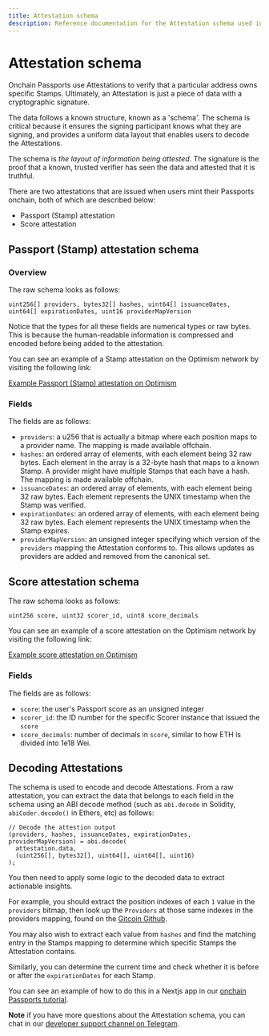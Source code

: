 ```yaml
---
title: Attestation schema
description: Reference documentation for the Attestation schema used in Passport's smart contract stack.
---
```


# Attestation schema

Onchain Passports use Attestations to verify that a particular address owns specific Stamps.
Ultimately, an Attestation is just a piece of data with a cryptographic signature. 

The data follows a known structure, known as a 'schema'. The  schema is critical because it ensures the signing participant
knows what they are signing, and provides a uniform data layout that enables users to decode the Attestations.

The schema is *the layout of information being attested*. 
The signature is the proof that a known, trusted verifier has seen the data and attested that it is truthful.

There are two attestations that are issued when users mint their Passports onchain, both of which are described below:
* Passport (Stamp) attestation
* Score attestation

## Passport (Stamp) attestation schema

### Overview

The raw schema looks as follows:

```
uint256[] providers, bytes32[] hashes, uint64[] issuanceDates, uint64[] expirationDates, uint16 providerMapVersion
```

Notice that the types for all these fields are numerical types or raw bytes. 
This is because the human-readable information is compressed and encoded before being added to the attestation.

You can see an example of a Stamp attestation on the Optimism network by visiting the following link:

[Example Passport (Stamp) attestation on Optimism](https://optimism.easscan.org/attestation/view/0xd53526d72b9e9283a70894ddfba32513b722a939d85c1a6be402416d29cdc0b9)

### Fields

The fields are as follows:

- `providers`: a u256 that is actually a bitmap where each position maps to a provider name. The mapping is made available offchain.
- `hashes`: an ordered array of elements, with each element being 32 raw bytes. Each element in the array is a 32-byte hash that maps to a known Stamp. A provider might have multiple Stamps that each have a hash. The mapping is made available offchain.
- `issuanceDates`: an ordered array of elements, with each element being 32 raw bytes. Each element represents the UNIX timestamp when the Stamp was verified.
- `expirationDates`: an ordered array of elements, with each element being 32 raw bytes. Each element represents the UNIX timestamp when the Stamp expires.
- `providerMapVersion`: an unsigned integer specifying which version of the `providers` mapping the Attestation conforms to. This allows updates as providers are added and removed from the canonical set.


## Score attestation schema

The raw schema looks as follows:

```
uint256 score, uint32 scorer_id, uint8 score_decimals
```

You can see an example of a score attestation on the Optimism network by visiting the following link:

[Example score attestation on Optimism](https://optimism.easscan.org/attestation/view/0x1d7832d2f4e5e71da3d8b0ceee72faf4cd44990057b21a26d9f775b911fe1bfe)

### Fields

The fields are as follows:

- `score`: the user's Passport score as an unsigned integer
- `scorer_id`: the ID number for the specific Scorer instance that issued the `score`
- `score_decimals`: number of decimals in `score`, similar to how ETH is divided into 1e18 Wei. 

## Decoding Attestations

The schema is used to encode and decode Attestations. 
From a raw attestation, you can extract the data that belongs to each field in the schema using an ABI decode method (such as `abi.decode` in Solidity, `abiCoder.decode()` in Ethers, etc) as follows:

```
// Decode the attestion output
(providers, hashes, issuanceDates, expirationDates, providerMapVersion) = abi.decode(
  attestation.data,
  (uint256[], bytes32[], uint64[], uint64[], uint16)
);
```

You then need to apply some logic to the decoded data to extract actionable insights.

For example, you should extract the position indexes of each `1` value in the `providers` bitmap, then look up the `Providers` at those same indexes in the providers mapping, found on the [Gitcoin Github](https://github.com/passportxyz/eas-proxy/blob/main/deployments/providerBitMapInfo.json).

You may also wish to extract each value from `hashes` and find the matching entry in the Stamps mapping to determine which specific Stamps the Attestation contains.

Similarly, you can determine the current time and check whether it is before or after the `expirationDates` for each Stamp.

You can see an example of how to do this in a Nextjs app in our [onchain Passports tutorial](./tutorials/integrating-onchain-stamp-data).

**Note** if you have more questions about the Attestation schema, you can chat in our [developer support channel on Telegram](https://t.me/+Mcp9RsRV7tVmYjZh).
